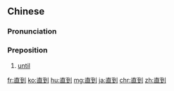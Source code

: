 ==Chinese==
{{zh-forms}}

===Pronunciation===
{{zh-pron
|m=zhídào
|c=zik6 dou3
|h=pfs=chhṳ̍t-to
|mn=ti̍t-kàu/xm,zz:ti̍t-tò
|cat=prep
}}

===Preposition===
{{zh-prep}}

# [[until]]

{{zh-cat|Elementary}}

[[fr:直到]]
[[ko:直到]]
[[hu:直到]]
[[mg:直到]]
[[ja:直到]]
[[chr:直到]]
[[zh:直到]]
